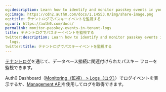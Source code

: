```yaml
---
og:description: Learn how to identify and monitor passkey events in your tenant logs.
og:image: https://cdn2.auth0.com/docs/1.14553.0/img/share-image.png
og:title: テナントログでパスキーイベントを監視する
og:url: https://auth0.com/docs/
permalink: monitor-passkey-events-in-tenant-logs
title: テナントログでパスキーイベントを監視する
twitter:description: Learn how to identify and monitor passkey events in your tenant
  logs.
twitter:title: テナントログでパスキーイベントを監視する
---
```


[テナントログ](/logs)を通じて、データベース接続に関連付けられたパスキー フローを監視できます。

Auth0 Dashboard（[Monitoring（監視） > Logs（ログ）](https://manage.auth0.com/#/logs)）でログイベントを表示するか、[Management API](https://auth0.com/docs/api/management/v2/logs/get-logs)を使用してログを取得できます。